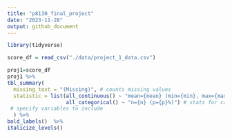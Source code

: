 ```yaml
---
title: "p8130_final_project"
date: "2023-11-28"
output: github_document
---
```


```r
library(tidyverse)
```

```r
score_df = read_csv("./data/project_1_data.csv")

proj1=score_df
proj1 %>%
tbl_summary(
  missing_text = "(Missing)", # counts missing values
  statistic = list(all_continuous() ~ "mean={mean} (min={min}, max={max}, sd={sd})",
                   all_categorical() ~ "n={n} (p={p}%)") # stats for categorical
 # specify variables to include
  ) %>%
bold_labels()  %>%
italicize_levels()
```
